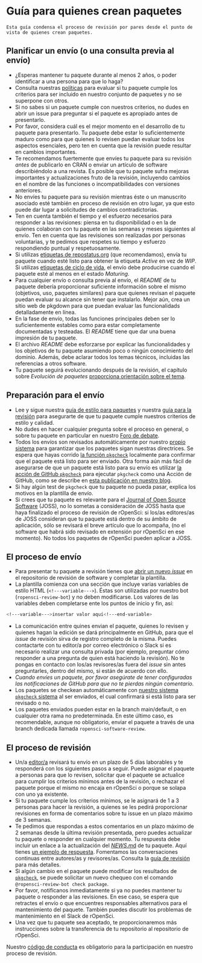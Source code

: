 # Guía para quienes crean paquetes {#authors-guide}

```block
Esta guía condensa el proceso de revisión por pares desde el punto de vista de quienes crean paquetes. 
```

## Planificar un envío (o una consulta previa al envío)

-   ¿Esperas mantener tu paquete durante al menos 2 años, o poder identificar a una persona para que lo haga?
-   Consulta nuestras [políticas](#policies) para evaluar si tu paquete cumple los criterios para ser incluido en nuestro conjunto de paquetes y no se superpone con otros.
-   Si no sabes si un paquete cumple con nuestros criterios, no dudes en abrir un issue para preguntar si el paquete es apropiado antes de presentarlo.
-   Por favor, considera cuál es el mejor momento en el desarrollo de tu paquete para presentarlo. Tu paquete debe estar lo suficientemente maduro como para que quienes lo revisen puedan evaluar todos los aspectos esenciales, pero ten en cuenta que la revisión puede resultar en cambios importantes.
-   Te recomendamos fuertemente que envíes tu paquete para su revisión *antes* de publicarlo en CRAN o enviar un artículo de software describiéndolo a una revista. Es posible que tu paquete sufra mejoras importantes y actualizaciones fruto de la revisión, incluyendo cambios en el nombre de las funciones o incompatibilidades con versiones anteriores.
-   No envíes tu paquete para su revisión mientras éste o un manuscrito asociado esté también en proceso de revisión en otro lugar, ya que esto puede dar lugar a solicitudes de cambios contradictorias.
-   Ten en cuenta también el tiempo y el esfuerzo necesarios para responder a las revisiones: piensa en tu disponibilidad o en la de quienes colaboran con tu paquete en las semanas y meses siguientes al envío. Ten en cuenta que las revisiones son realizadas por personas voluntarias, y te pedimos que respetes su tiempo y esfuerzo respondiendo puntual y respetuosamente.
-   Si utilizas [etiquetas de repostatus.org](https://www.repostatus.org/) (que recomendamos), envía tu paquete cuando esté listo para obtener la etiqueta *Active* en vez de *WIP*. Si utilizas [etiquetas de ciclo de vida](https://www.tidyverse.org/lifecycle/), el envío debe producirse cuando el paquete esté al menos en el estado *Maturing*.
-   Para cualquier envío o consulta previa al envío, el *README* de tu paquete debería proporcionar suficiente información sobre el mismo (objetivos, uso, paquetes similares) para que quienes revisan el paquete puedan evaluar su alcance sin tener que instalarlo. Mejor aún, crea un sitio web de pkgdown para que puedan evaluar las funcionalidads detalladamente en línea.
-   En la fase de envío, todas las funciones principales deben ser lo suficientemente estables como para estar completamente documentadas y testeadas. El *README* tiene que dar una buena impresión de tu paquete.
-   El archivo *README* debe esforzarse por explicar las funcionalidades y los objetivos de tu paquete asumiendo poco o ningún conocimiento del dominio. Además, debe aclarar todos los temas técnicos, incluidas las referencias a otros software.
-   Tu paquete seguirá evolucionando después de la revisión, el capítulo sobre *Evolución de paquetes* [proporciona orientación sobre el tema](#evolution).

## Preparación para el envío

-   Lee y sigue nuestra [guía de estilo para paquetes](#building) y nuestra [guía para la revisión](#preparereview) para asegurarte de que tu paquete cumple nuestros criterios de estilo y calidad.
-   No dudes en hacer cualquier pregunta sobre el proceso en general, o sobre tu paquete en particular en nuestro [Foro de debate](https://discuss.ropensci.org).
-   Todos los envíos son revisados automáticamente por nuestro [propio sistema](https://docs.ropensci.org/pkgcheck/) para garantizar que los paquetes sigan nuestras directrices. Se espera que hayas corrido [la función `pkgcheck`](https://docs.ropensci.org/pkgcheck/reference/pkgcheck.html) localmente para confirmar que el paquete está listo para ser enviado. Otra forma aún más fácil de asegurarse de que un paquete está listo para su envío es utilizar [la acción de GitHub `pkgcheck`](https://github.com/ropensci-review-tools/pkgcheck-action) para ejecutar `pkgcheck` como una Acción de GitHub, como se describe en [esta publicación en nuestro blog](https://ropensci.org/blog/2022/02/01/pkgcheck-action/).
-   Si hay algún test de `pkgcheck` que tu paquete no pueda pasar, explica los motivos en la plantilla de envío.
-   Si crees que tu paquete es relevante para el [Journal of Open Source Software](https://joss.theoj.org/) (JOSS), no lo sometas a consideración de JOSS hasta que haya finalizado el proceso de revisión de rOpenSci: si los/as editores/as de JOSS consideran que tu paquete está dentro de su ámbito de aplicación, sólo se revisará el breve artículo que lo acompaña, (no el software que habrá sido revisado en extensión por rOpenSci en ese momento). No todos los paquetes de rOpenSci pueden aplicar a JOSS.

## El proceso de envío

-   Para presentar tu paquete a revisión tienes que [abrir un nuevo *issue*](https://github.com/ropensci/software-review/issues/new/choose) en el repositorio de revisión de software y completar la plantilla.
-   La plantilla comienza con una sección que incluye varias variables de estilo HTML (`<!---variable--->`). Éstas son utilizadas por nuestro bot (`ropensci-review-bot`) y no deben modificarse. Los valores de las variables deben completarse ente los puntos de inicio y fin, así:

```bash
<!---variable--->insertar valor aquí<!---end-variable>
```

-   La comunicación entre quines envian el paquete, quienes lo revisen y quienes hagan la edición se dará principalmente en GitHub, para que el *issue* de revisión sirva de registro completo de la misma. Puedes contactarte con tu editor/a por correo electrónico o Slack si es necesario realizar una consulta privada (por ejemplo, preguntar cómo responder a una pregunta de quien está haciendo la revisión). No te pongas en contacto con los/as revisores/as fuera del *issue* sin antes preguntarles, dentro del mismo, si están de acuerdo con ello.
-   *Cuando envíes un paquete, por favor asegúrate de tener configuradas las notificaciones de GitHub para que no te pierdas ningún comentario.*
-   Los paquetes se checkean automáticamente con [nuestro sistema `pkgcheck` sistema](https://docs.ropensci.org/pkgcheck) al ser enviados, el cual confirmará si está listo para ser revisado o no.
-   Los paquetes enviados pueden estar en la branch main/default, o en cualquier otra rama no predeterminada. En este último caso, es recomendable, aunque no obligatorio, enviar el paquete a través de una branch dedicada llamada `ropensci-software-review`.

## El proceso de revisión

-   Un/a [editor/a](#editors) revisará tu envío en un plazo de 5 días laborables y te responderá con los siguientes pasos a seguir. Puede asignar el paquete a personas para que lo revisen, solicitar que el paquete se actualice para cumplir los criterios mínimos antes de la revisión, o rechazar el paquete porque el mismo no encaja en rOpenSci o porque se solapa con uno ya existente.
-   Si tu paquete cumple los criterios mínimos, se le asignará de 1 a 3 personas para hacer la revisión, a quienes se les pedirá proporcionar revisiones en forma de comentarios sobre tu issue en un plazo máximo de 3 semanas.
-   Te pedimos que respondas a estos comentarios en un plazo máximo de 2 semanas desde la última revisión presentada, pero puedes actualizar tu paquete o responder en cualquier momento. Tu respuesta debe incluir un enlace a la actualización del [*NEWS.m*d](#news) de tu paquete. Aquí tienes [un ejemplo de respuesta](https://github.com/ropensci/software-review/issues/160#issuecomment-355043656). Fomentamos las conversaciones continuas entre autores/as y revisores/as. Consulta la [guía de revisión](#reviewerguide) para más detalles.
-   Si algún cambio en el paquete puede modificar los resultados de [`pkgcheck`](https://docs.ropensci.org/pkgcheck), se puede solicitar un nuevo chequeo con el comando `@ropensci-review-bot check package`.
-   Por favor, notifícanos inmediatamente si ya no puedes mantener tu paquete o responder a las revisiones. En ese caso, se espera que retractes el envío o que encuentres responsables alternativos para el mantenimiento del paquete. También puedes discutir los problemas de mantenimiento en el Slack de rOpenSci.
-   Una vez que tu paquete sea aceptado, te proporcionaremos más instrucciones sobre la transferencia de tu repositorio al repositorio de rOpenSci.

Nuestro [código de conducta](#code-of-conduct) es obligatorio para la participación en nuestro proceso de revisión.
